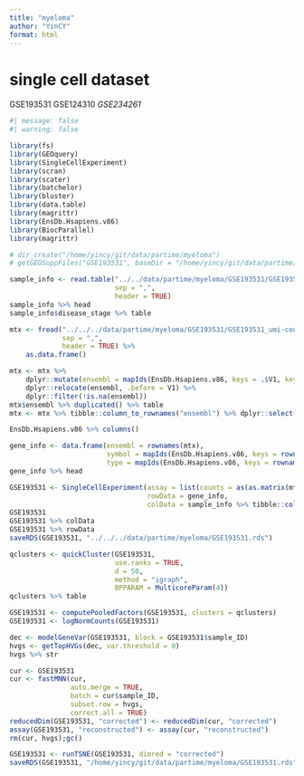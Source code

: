 ```yaml
---
title: "myeloma"
author: "YinCY"
format: html
---
```


# single cell dataset
GSE193531
GSE124310
*GSE234261*
```r
#| message: false
#| warning: false

library(fs)
library(GEOquery)
library(SingleCellExperiment)
library(scran)
library(scater)
library(batchelor)
library(bluster)
library(data.table)
library(magrittr)
library(EnsDb.Hsapiens.v86)
library(BiocParallel)
library(magrittr)

# dir_create("/home/yincy/git/data/partime/myeloma")
# getGEOSuppFiles("GSE193531", baseDir = "/home/yincy/git/data/partime/myeloma/")
```

```r
sample_info <- read.table("../../data/partime/myeloma/GSE193531/GSE193531_cell-level-metadata.csv.gz", 
                          sep = ",", 
                          header = TRUE)
sample_info %>% head
sample_info$disease_stage %>% table
```

```r
mtx <- fread("../../../data/partime/myeloma/GSE193531/GSE193531_umi-count-matrix.csv.gz", 
             sep = ",", 
             header = TRUE) %>% 
    as.data.frame()

mtx <- mtx %>% 
    dplyr::mutate(ensembl = mapIds(EnsDb.Hsapiens.v86, keys = .$V1, keytype = "SYMBOL", column = "GENEID")) %>% 
    dplyr::relocate(ensembl, .before = V1) %>% 
    dplyr::filter(!is.na(ensembl))
mtx$ensembl %>% duplicated() %>% table
mtx <- mtx %>% tibble::column_to_rownames("ensembl") %>% dplyr::select(-V1)

EnsDb.Hsapiens.v86 %>% columns()

gene_info <- data.frame(ensembl = rownames(mtx), 
                        symbol = mapIds(EnsDb.Hsapiens.v86, keys = rownames(mtx), keytype = "GENEID", column = "SYMBOL"), 
                        type = mapIds(EnsDb.Hsapiens.v86, keys = rownames(mtx), keytype = "GENEID", column = "GENEBIOTYPE"))
gene_info %>% head
```

```r
GSE193531 <- SingleCellExperiment(assay = list(counts = as(as.matrix(mtx), "CsparseMatrix")), 
                                  rowData = gene_info, 
                                  colData = sample_info %>% tibble::column_to_rownames("index"))
GSE193531
GSE193531 %>% colData
GSE193531 %>% rowData
saveRDS(GSE193531, "../../../data/partime/myeloma/GSE193531.rds")
```

```r
qclusters <- quickCluster(GSE193531, 
                          use.ranks = TRUE, 
                          d = 50, 
                          method = "igraph", 
                          BPPARAM = MulticoreParam(4))
qclusters %>% table

GSE193531 <- computePooledFactors(GSE193531, clusters = qclusters)
GSE193531 <- logNormCounts(GSE193531)
```

```r
dec <- modelGeneVar(GSE193531, block = GSE193531$sample_ID)
hvgs <- getTopHVGs(dec, var.threshold = 0)
hvgs %>% str
```

```r
cur <- GSE193531
cur <- fastMNN(cur, 
               auto.merge = TRUE, 
               batch = cur$sample_ID, 
               subset.row = hvgs, 
               correct.all = TRUE)
reducedDim(GSE193531, "corrected") <- reducedDim(cur, "corrected")
assay(GSE193531, "reconstructed") <- assay(cur, "reconstructed")
rm(cur, hvgs);gc()
```

```r
GSE193531 <- runTSNE(GSE193531, dimred = "corrected")
saveRDS(GSE193531, "/home/yincy/git/data/partime/myeloma/GSE193531.rds")
```






